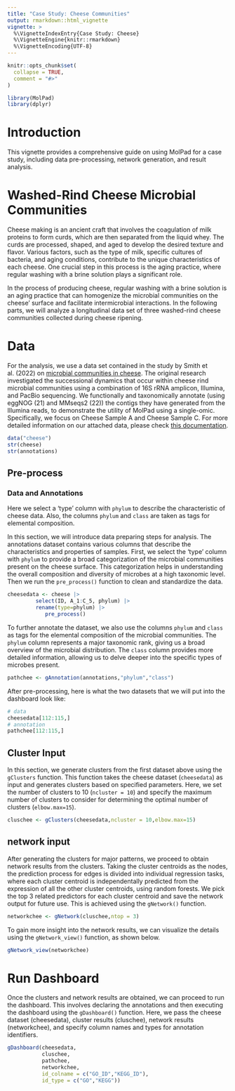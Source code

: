 ```yaml
---
title: "Case Study: Cheese Communities"
output: rmarkdown::html_vignette
vignette: >
  %\VignetteIndexEntry{Case Study: Cheese}
  %\VignetteEngine{knitr::rmarkdown}
  %\VignetteEncoding{UTF-8}
---
```



```r
knitr::opts_chunk$set(
  collapse = TRUE,
  comment = "#>"
)
```

```r
library(MolPad)
library(dplyr)
```

# Introduction
This vignette provides a comprehensive guide on using MolPad for a case study, including data pre-processing, network generation, and result analysis.

# Washed-Rind Cheese Microbial Communities
Cheese making is an ancient craft that involves the coagulation of milk proteins to form curds, which are then separated from the liquid whey. The curds are processed, shaped, and aged to develop the desired texture and flavor. Various factors, such as the type of milk, specific cultures of bacteria, and aging conditions, contribute to the unique characteristics of each cheese. One crucial step in this process is the aging practice, where regular washing with a brine solution plays a significant role.

In the process of producing cheese, regular washing with a brine solution is an aging practice that can homogenize the microbial communities on the cheese' surface and facilitate intermicrobial interactions. In the following parts, we will analyze a longitudinal data set of three washed-rind cheese communities collected during cheese ripening.

# Data
For the analysis, we use a data set contained in the study by Smith et al. (2022) on [microbial communities in cheese](https://journals.asm.org/doi/10.1128/msystems.00701-22). The original research investigated the successional dynamics that occur within cheese rind microbial communities using a combination of 16S rRNA amplicon, Illumina, and PacBio sequencing. We functionally and taxonomically annotate (using eggNOG (21) and MMseqs2 (22)) the contigs they have generated from the Illumina reads, to demonstrate the utility of MolPad using a single-omic. Specifically, we focus on Cheese Sample A and Cheese Sample C. For more detailed information on our attached data, please check [this documentation](https://kaiyanm.github.io/MolPad/reference/cheese.html).

```r
data("cheese")
str(cheese)
str(annotations)
```

## Pre-process
### Data and Annotations
Here we select a 'type' column with `phylum` to describe the characteristic of cheese data. Also, the columns `phylum` and `class` are taken as tags for elemental composition.

In this section, we will introduce data preparing steps for analysis. The annotations dataset contains various columns that describe the characteristics and properties of samples. First, we select the 'type' column with `phylum` to provide a broad categorization of the microbial communities present on the cheese surface. This categorization helps in understanding the overall composition and diversity of microbes at a high taxonomic level. Then we run the `pre_process()` function to clean and standardize the data.

```r
cheesedata <- cheese |> 
   		 select(ID, A_1:C_5, phylum) |> 
   		 rename(type=phylum) |> 
      		pre_process()
```

To further annotate the dataset, we also use the columns `phylum` and `class` as tags for the elemental composition of the microbial communities. The `phylum` column represents a major taxonomic rank, giving us a broad overview of the microbial distribution. The `class` column provides more detailed information, allowing us to delve deeper into the specific types of microbes present.

```r
pathchee <- gAnnotation(annotations,"phylum","class")
```


After pre-processing, here is what the two datasets that we will put into the dashboard look like:
```r
# data
cheesedata[112:115,]
# annotation
pathchee[112:115,]
```


## Cluster Input

In this section, we generate clusters from the first dataset above using the `gClusters` function. This function takes the cheese dataset (`cheesedata`) as input and generates clusters based on specified parameters. Here, we set the number of clusters to 10 (`ncluster = 10`) and specify the maximum number of clusters to consider for determining the optimal number of clusters (`elbow.max=15`).

```r
cluschee <- gClusters(cheesedata,ncluster = 10,elbow.max=15)
```

## network input
After generating the clusters for major patterns, we proceed to obtain network results from the clusters. Taking the cluster centroids as the nodes, the prediction process for edges is divided into individual regression tasks, where each cluster centroid is independentally predicted from the expression of all the other cluster centroids, using random forests. We pick the top 3 related predictors for each cluster centroid and save the network output for future use. This is achieved using the `gNetwork()` function.

```r
networkchee <- gNetwork(cluschee,ntop = 3)
```

To gain more insight into the network results, we can visualize the details using the `gNetwork_view()` function, as shown below.

```r
gNetwork_view(networkchee)
```

# Run Dashboard
Once the clusters and network results are obtained, we can proceed to run the dashboard. This involves declaring the annotations and then executing the dashboard using the `gDashboard()` function. Here, we pass the cheese dataset (cheesedata), cluster results (cluschee), network results (networkchee), and specify column names and types for annotation identifiers.

```r
gDashboard(cheesedata,
           cluschee,
           pathchee,
           networkchee,
           id_colname = c("GO_ID","KEGG_ID"),
           id_type = c("GO","KEGG"))
```
